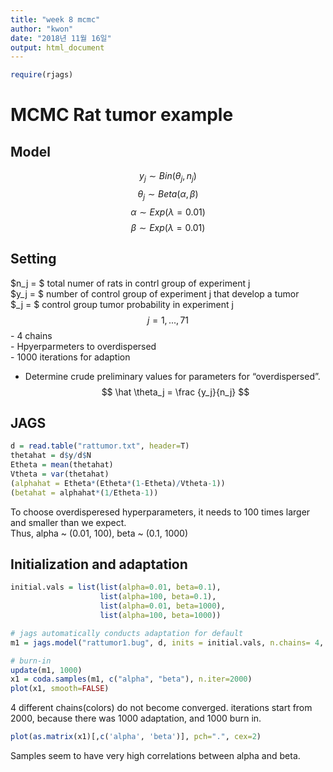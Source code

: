 ```yaml
---
title: "week 8 mcmc"
author: "kwon"
date: "2018년 11월 16일"
output: html_document
---
```


```r
require(rjags)
```

# MCMC Rat tumor example
## Model
$$ y_j \sim Bin(\theta_j, n_j)$$
$$ \theta_j \sim Beta(\alpha, \beta)$$
$$ \alpha \sim Exp(\lambda=0.01) $$
$$ \beta \sim Exp(\lambda=0.01) $$


## Setting
$n_j = $ total numer of rats in contrl group of experiment j \
$y_j = $ number of control group of experiment j that develop a tumor \
$\theta_j = $ control group tumor probability in experiment j \
$$ j = 1, ..., 71 $$
- 4 chains \
- Hpyerparmeters to overdispersed \
- 1000 iterations for adaption \

- Determine crude preliminary values for parameters for "overdispersed". \
$$ \hat \theta_j = \frac {y_j}{n_j} $$ 


## JAGS
```r
d = read.table("rattumor.txt", header=T)
thetahat = d$y/d$N
Etheta = mean(thetahat)
Vtheta = var(thetahat)
(alphahat = Etheta*(Etheta*(1-Etheta)/Vtheta-1))
(betahat = alphahat*(1/Etheta-1))
```
To choose overdisperesed hyperparameters, it needs to 100 times larger and smaller than we expect. \
Thus, alpha ~ (0.01, 100), beta ~ (0.1, 1000)

## Initialization and adaptation
```r
initial.vals = list(list(alpha=0.01, beta=0.1),
                    list(alpha=100, beta=0.1),
                    list(alpha=0.01, beta=1000),
                    list(alpha=100, beta=1000))

# jags automatically conducts adaptation for default
m1 = jags.model("rattumor1.bug", d, inits = initial.vals, n.chains= 4, n.adapt = 1000)

```

```r
# burn-in
update(m1, 1000)
x1 = coda.samples(m1, c("alpha", "beta"), n.iter=2000)
plot(x1, smooth=FALSE)
```
4 different chains(colors) do not become converged. iterations start from 2000, because there was 1000 adaptation, and 1000 burn in.

```r
plot(as.matrix(x1)[,c('alpha', 'beta')], pch=".", cex=2)
```
Samples seem to have very high correlations between alpha and beta.





